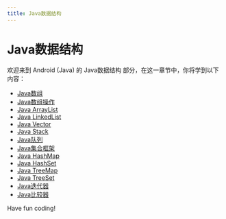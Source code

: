 ```yaml
---
title: Java数据结构
---
```


# Java数据结构

欢迎来到 Android (Java) 的 Java数据结构 部分，在这一章节中，你将学到以下内容：

- [Java数组](./0-java-array.mdx)
- [Java数组操作](./1-java-array-operations.mdx)
- [Java ArrayList](./2-java-arraylist.mdx)
- [Java LinkedList](./3-java-linkedlist.mdx)
- [Java Vector](./4-java-vector.mdx)
- [Java Stack](./5-java-stack.mdx)
- [Java队列](./6-java-queue.mdx)
- [Java集合框架](./7-java-collection-framework.mdx)
- [Java HashMap](./8-java-hashmap.mdx)
- [Java HashSet](./9-java-hashset.mdx)
- [Java TreeMap](./10-java-treemap.mdx)
- [Java TreeSet](./11-java-treeset.mdx)
- [Java迭代器](./12-java-iterator.mdx)
- [Java比较器](./13-java-comparator.mdx)

Have fun coding!